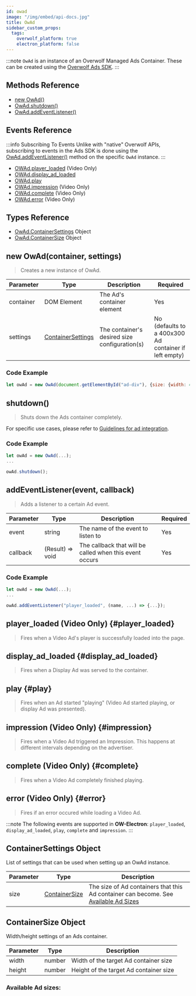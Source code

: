 ```yaml
---
id: owad
image: "/img/embed/api-docs.jpg"
title: OwAd
sidebar_custom_props:
  tags:
    overwolf_platform: true
    electron_platform: false
---
```


:::note
`OwAd` is an instance of an Overwolf Managed Ads Container.
These can be created using the [Overwolf Ads SDK](/start/monetize-your-app/advertising/ads-sdk).
:::


## Methods Reference

* [new OwAd()](#new-owadcontainer-settings)
* [OwAd.shutdown()](#shutdown)
* [OwAd.addEventListener()](#addeventlistenerevent-callback)

## Events Reference

:::info Subscribing To Events
Unlike with "native" Overwolf APIs, subscribing to events in the Ads SDK is done using the
[OwAd.addEventListener()](#addeventlistenerevent-callback) method on the specific `OwAd` instance.
:::

* [OWAd.player_loaded](#player_loaded) (Video Only)
* [OWAd.display_ad_loaded](#display_ad_loaded)
* [OWAd.play](#play)
* [OWAd.impression](#impression) (Video Only)
* [OWAd.complete](#complete) (Video Only)
* [OWAd.error](#error) (Video Only)


## Types Reference

* [OwAd.ContainerSettings](#containersettings-object) Object
* [OwAd.ContainerSize](#containersize-object) Object


## new OwAd(container, settings)

> Creates a new instance of OwAd.

Parameter | Type   | Description                                  | Required |
--------- | -------| -------------------------------------------- | -------- |
container | DOM Element | The Ad's container element | Yes |
settings  | [ContainerSettings](#containersettings-object) | The container's desired size configuration(s) | No (defaults to a 400x300 Ad container if left empty) |

### Code Example

```js title="Creates a new OwAd, with the element ad-div as its container, with a container size of 400x300"
let owAd = new OwAd(document.getElementById("ad-div"), {size: {width: 400, height: 300}});
```

## shutdown()

> Shuts down the Ads container completely.

For specific use cases, please refer to [Guidelines for ad integration](/start/monetize-your-app/advertising/ads-sdk#guidelines-for-ads-integration).

### Code Example

```js title="Shut Down an existing OwAd instance"
let owAd = new OwAd(...);
...

owAd.shutdown();
```


## addEventListener(event, callback)

> Adds a listener to a certain Ad event.

Parameter | Type   | Description                                  | Required |
--------- | ------ | -------------------------------------------- | -------- |
event     | string | The name of the event to listen to           | Yes |
callback  | (Result) => void | The callback that will be called when this event occurs | Yes |

### Code Example

```js title="Add an event listener to an OwAd"
let owAd = new OwAd(...);
...

owAd.addEventListener("player_loaded", (name, ...) => {...});
```

## player_loaded (Video Only) {#player_loaded}

> Fires when a Video Ad's player is successfully loaded into the page.

## display_ad_loaded {#display_ad_loaded}

> Fires when a Display Ad was served to the container.

## play {#play}

> Fires when an Ad started "playing" (Video Ad started playing, or display Ad was presented).

## impression (Video Only) {#impression}

> Fires when a Video Ad triggered an Impression. This happens at different intervals depending on the advertiser.

## complete (Video Only) {#complete}

> Fires when a Video Ad completely finished playing.

## error (Video Only) {#error}

> Fires if an error occured while loading a Video Ad.

:::note
The following events are supported in **OW-Electron**: `player_loaded`, `display_ad_loaded`, `play`, `complete` and `impression`.
:::

## ContainerSettings Object

List of settings that can be used when setting up an OwAd instance.

Parameter          | Type                            | Description                                       |
-------------------| --------------------------------| ------------------------------------------------- |
size               | [ContainerSize](#containersize-object) | The size of Ad containers that this Ad container can become. See [Available Ad Sizes](#available-ad-sizes) |

## ContainerSize Object

Width/height settings of an Ads container.

Parameter          | Type                            | Description                                       |
-------------------| --------------------------------| ------------------------------------------------- |
width              | number                          | Width of the target Ad container size             |
height             | number                          | Height of the target Ad container size            |

### Available Ad sizes:


<AdSizes/>